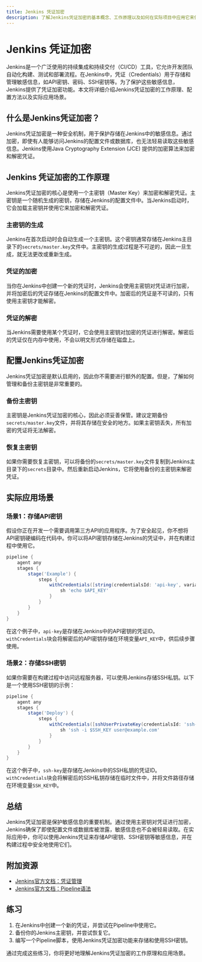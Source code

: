 ```yaml
---
title: Jenkins 凭证加密
description: 了解Jenkins凭证加密的基本概念、工作原理以及如何在实际项目中应用它来保护敏感信息。
---
```


# Jenkins 凭证加密

Jenkins是一个广泛使用的持续集成和持续交付（CI/CD）工具，它允许开发团队自动化构建、测试和部署流程。在Jenkins中，凭证（Credentials）用于存储和管理敏感信息，如API密钥、密码、SSH密钥等。为了保护这些敏感信息，Jenkins提供了凭证加密功能。本文将详细介绍Jenkins凭证加密的工作原理、配置方法以及实际应用场景。

## 什么是Jenkins凭证加密？

Jenkins凭证加密是一种安全机制，用于保护存储在Jenkins中的敏感信息。通过加密，即使有人能够访问Jenkins的配置文件或数据库，也无法轻易读取这些敏感信息。Jenkins使用Java Cryptography Extension (JCE) 提供的加密算法来加密和解密凭证。

## Jenkins 凭证加密的工作原理

Jenkins凭证加密的核心是使用一个主密钥（Master Key）来加密和解密凭证。主密钥是一个随机生成的密钥，存储在Jenkins的配置文件中。当Jenkins启动时，它会加载主密钥并使用它来加密和解密凭证。

### 主密钥的生成

Jenkins在首次启动时会自动生成一个主密钥。这个密钥通常存储在Jenkins主目录下的`secrets/master.key`文件中。主密钥的生成过程是不可逆的，因此一旦生成，就无法更改或重新生成。

### 凭证的加密

当你在Jenkins中创建一个新的凭证时，Jenkins会使用主密钥对凭证进行加密，并将加密后的凭证存储在Jenkins的配置文件中。加密后的凭证是不可读的，只有使用主密钥才能解密。

### 凭证的解密

当Jenkins需要使用某个凭证时，它会使用主密钥对加密的凭证进行解密。解密后的凭证仅在内存中使用，不会以明文形式存储在磁盘上。

## 配置Jenkins凭证加密

Jenkins凭证加密是默认启用的，因此你不需要进行额外的配置。但是，了解如何管理和备份主密钥是非常重要的。

### 备份主密钥

主密钥是Jenkins凭证加密的核心，因此必须妥善保管。建议定期备份`secrets/master.key`文件，并将其存储在安全的地方。如果主密钥丢失，所有加密的凭证将无法解密。

### 恢复主密钥

如果你需要恢复主密钥，可以将备份的`secrets/master.key`文件复制到Jenkins主目录下的`secrets`目录中。然后重新启动Jenkins，它将使用备份的主密钥来解密凭证。

## 实际应用场景

### 场景1：存储API密钥

假设你正在开发一个需要调用第三方API的应用程序。为了安全起见，你不想将API密钥硬编码在代码中。你可以将API密钥存储在Jenkins的凭证中，并在构建过程中使用它。

```groovy
pipeline {
    agent any
    stages {
        stage('Example') {
            steps {
                withCredentials([string(credentialsId: 'api-key', variable: 'API_KEY')]) {
                    sh 'echo $API_KEY'
                }
            }
        }
    }
}
```

在这个例子中，`api-key`是存储在Jenkins中的API密钥的凭证ID。`withCredentials`块会将解密后的API密钥存储在环境变量`API_KEY`中，供后续步骤使用。

### 场景2：存储SSH密钥

如果你需要在构建过程中访问远程服务器，可以使用Jenkins存储SSH私钥。以下是一个使用SSH密钥的示例：

```groovy
pipeline {
    agent any
    stages {
        stage('Deploy') {
            steps {
                withCredentials([sshUserPrivateKey(credentialsId: 'ssh-key', keyFileVariable: 'SSH_KEY')]) {
                    sh 'ssh -i $SSH_KEY user@example.com'
                }
            }
        }
    }
}
```

在这个例子中，`ssh-key`是存储在Jenkins中的SSH私钥的凭证ID。`withCredentials`块会将解密后的SSH私钥存储在临时文件中，并将文件路径存储在环境变量`SSH_KEY`中。

## 总结

Jenkins凭证加密是保护敏感信息的重要机制。通过使用主密钥对凭证进行加密，Jenkins确保了即使配置文件或数据库被泄露，敏感信息也不会被轻易读取。在实际应用中，你可以使用Jenkins凭证来存储API密钥、SSH密钥等敏感信息，并在构建过程中安全地使用它们。

## 附加资源

- [Jenkins官方文档：凭证管理](https://www.jenkins.io/doc/book/using/using-credentials/)
- [Jenkins官方文档：Pipeline语法](https://www.jenkins.io/doc/book/pipeline/syntax/)

## 练习

1. 在Jenkins中创建一个新的凭证，并尝试在Pipeline中使用它。
2. 备份你的Jenkins主密钥，并尝试恢复它。
3. 编写一个Pipeline脚本，使用Jenkins凭证加密功能来存储和使用SSH密钥。

通过完成这些练习，你将更好地理解Jenkins凭证加密的工作原理和应用场景。